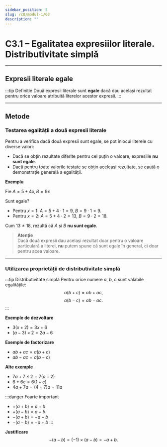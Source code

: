 ```yaml
---
sidebar_position: 5
slug: /c8/modul-1/03
description: ""
---
```


# C3.1 – Egalitatea expresiilor literale. Distributivitate simplă

---

## Expresii literale egale

:::tip Definiție
Două expresii literale sunt **egale** dacă dau același rezultat pentru orice valoare atribuită literelor acestor expresii.
:::

---

## Metode

### Testarea egalității a două expresii literale

Pentru a verifica dacă două expresii sunt egale, se pot înlocui literele cu diverse valori:

- Dacă se obțin rezultate diferite pentru cel puțin o valoare, expresiile **nu sunt egale**.
- Dacă pentru toate valorile testate se obțin aceleași rezultate, se caută o demonstrație generală a egalității.

**Exemplu**

Fie $A = 5 + 4x, \,B = 9x$

Sunt egale?

- Pentru $x = 1$: $A = 5 + 4\cdot 1 = 9$, $B = 9 \cdot 1 = 9$.
- Pentru $x = 2$: $A = 5 + 4\cdot 2 = 13$, $B = 9 \cdot 2 = 18$.

Cum $13 \neq 18$, rezultă că $A$ și $B$ **nu sunt egale**.

> **Atenție**  
> Dacă două expresii dau același rezultat doar pentru o valoare particulară a literei, **nu** putem spune că sunt egale în general, ci doar pentru acea valoare.

---

### Utilizarea proprietății de distributivitate simplă

:::tip Distributivitate simplă
Pentru orice numere $a$, $b$, $c$ sunt valabile egalitățile:
$$
a(b + c) = ab + ac,
$$
$$
a(b - c) = ab - ac.
$$
:::

**Exemple de dezvoltare**

- $3(x + 2) = 3x + 6$
- $(a - 3)\times 2 = 2a - 6$

**Exemple de factorizare**

- $ab + ac = a(b + c)$
- $ab - ac = a(b - c)$

**Alte exemple**

- $7a + 7 \times 2 = 7(a + 2)$
- $6 + 6c = 6(1 + c)$
- $4a + 7a = (4 + 7)a = 11a$

:::danger Foarte important
- $+(a + b) = a + b$
- $+(a - b) = a - b$
- $-(a + b) = -a - b$
- $-(a - b) = -a + b$
:::

**Justificare**  
$$
-(a - b) = (-1)\times (a - b) = -a + b.
$$
